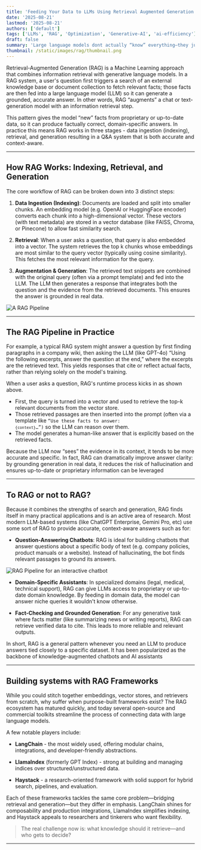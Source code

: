 ```yaml
---
title: 'Feeding Your Data to LLMs Using Retrieval Augmented Generation (RAG)'
date: '2025-08-21'
lastmod: '2025-08-21'
authors: ['default']
tags: ['LLMs', 'RAG', 'Optimization', 'Generative-AI', 'ai-efficiency']
draft: false
summary: 'Large language models dont actually “know” everything—they just predict. Retrieval-Augmented Generation (RAG) changes the game by letting them pull in real knowledge, in real time. Curious how? This blog unpacks RAG, its mechanics, and why it might be the future of intelligent AI systems.'
thumbnail: /static/images/rag/thumbnail.png
---
```


Retrieval-Augmented Generation (RAG) is a Machine Learning approach that combines information retrieval with generative language models. In a RAG system, a user's question first triggers a search of an external knowledge base or document collection to fetch relevant facts; those facts are then fed into a large language model (LLM) so it can generate a grounded, accurate answer. In other words, RAG “augments” a chat or text-generation model with an information retrieval step.

This pattern gives the model “new” facts from proprietary or up-to-date data, so it can produce factually correct, domain-specific answers. In practice this means RAG works in three stages - data ingestion (indexing), retrieval, and generation resulting in a Q&A system that is both accurate and context-aware.

<TOCInline toc={props.toc} />

---

## How RAG Works: Indexing, Retrieval, and Generation

The core workflow of RAG can be broken down into 3 distinct steps:

1. **Data Ingestion (Indexing)**: Documents are loaded and split into smaller chunks. An embedding model (e.g. OpenAI or HuggingFace encoder) converts each chunk into a high-dimensional vector. These vectors (with text metadata) are stored in a vector database (like FAISS, Chroma, or Pinecone) to allow fast similarity search.

2. **Retrieval**: When a user asks a question, that query is also embedded into a vector. The system retrieves the top k chunks whose embeddings are most similar to the query vector (typically using cosine similarity). This fetches the most relevant information for the query.

3. **Augmentation & Generation**: The retrieved text snippets are combined with the original query (often via a prompt template) and fed into the LLM. The LLM then generates a response that integrates both the question and the evidence from the retrieved documents. This ensures the answer is grounded in real data.

![A RAG Pipeline](/static/images/rag/rag.png)

---

## The RAG Pipeline in Practice

For example, a typical RAG system might answer a question by first finding paragraphs in a company wiki, then asking the LLM (like GPT-4o) “Using the following excerpts, answer the question at the end,” where the excerpts are the retrieved text. This yields responses that cite or reflect actual facts, rather than relying solely on the model's training.

When a user asks a question, RAG's runtime process kicks in as shown above.

- First, the query is turned into a vector and used to retrieve the top-k relevant documents from the vector store.
- Those retrieved passages are then inserted into the prompt (often via a template like <code>“Use these facts to answer: `{context}`…”)</code> so the LLM can reason over them.
- The model generates a human-like answer that is explicitly based on the retrieved facts.

Because the LLM now “sees” the evidence in its context, it tends to be more accurate and specific. In fact, RAG can dramatically improve answer clarity: by grounding generation in real data, it reduces the risk of hallucination and ensures up-to-date or proprietary information can be leveraged

---

## To RAG or not to RAG?

Because it combines the strengths of search and generation, RAG finds itself in many practical applications and is an active area of research. Most modern LLM-based systems (like ChatGPT Enterprise, Gemini Pro, etc) use some sort of RAG to provide accurate, context-aware answers such as for:

- **Question-Answering Chatbots**: RAG is ideal for building chatbots that answer questions about a specific body of text (e.g. company policies, product manuals or a website). Instead of hallucinating, the bot finds relevant passages to ground its answers.

![RAG Pipeline for an interactive chatbot](/static/images/rag/chatbot.png)

- **Domain-Specific Assistants**: In specialized domains (legal, medical, technical support), RAG can give LLMs access to proprietary or up-to-date domain knowledge. By feeding in domain data, the model can answer niche queries it wouldn't know otherwise.

- **Fact-Checking and Grounded Generation**: For any generative task where facts matter (like summarizing news or writing reports), RAG can retrieve verified data to cite. This leads to more reliable and relevant outputs.

In short, RAG is a general pattern whenever you need an LLM to produce answers tied closely to a specific dataset. It has been popularized as the backbone of knowledge-augmented chatbots and AI assistants

---

## Building systems with RAG Frameworks

While you could stitch together embeddings, vector stores, and retrievers from scratch, why suffer when purpose-built frameworks exist? The RAG ecosystem has matured quickly, and today several open-source and commercial toolkits streamline the process of connecting data with large language models.

A few notable players include:

- **LangChain** - the most widely used, offering modular chains, integrations, and developer-friendly abstractions.

- **LlamaIndex** (formerly GPT Index) - strong at building and managing indices over structured/unstructured data.

- **Haystack** - a research-oriented framework with solid support for hybrid search, pipelines, and evaluation.

Each of these frameworks tackles the same core problem—bridging retrieval and generation—but they differ in emphasis. LangChain shines for composability and production integrations, LlamaIndex simplifies indexing, and Haystack appeals to researchers and tinkerers who want flexibility.

> The real challenge now is: what knowledge should it retrieve—and who gets to decide?

---
